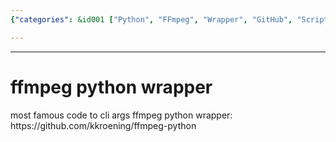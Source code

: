 ```yaml
---
{"categories": &id001 ["Python", "FFmpeg", "Wrapper", "GitHub", "Scripting", "Multimedia", "Command-line"], "category": "Python Libraries", "date": "2022-05-31 14:12:49", "description": "This article discusses a Python wrapper for the widely-used FFmpeg command-line tool. The wrapper, found on GitHub, simplifies the integration of FFmpeg's capabilities into Python scripts.", "tags": *id001, "title": "A Python Wrapper for FFmpeg: Simplifying Command-Line Functionality"}

---
```


------
# ffmpeg python wrapper
most famous code to cli args ffmpeg python wrapper:
https://github.com/kkroening/ffmpeg-python
